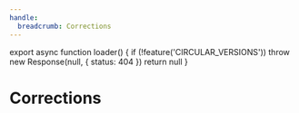 ```yaml
---
handle:
  breadcrumb: Corrections
---
```



export async function loader() {
  if (!feature('CIRCULAR_VERSIONS')) throw new Response(null, { status: 404 })
  return null
}

# Corrections
